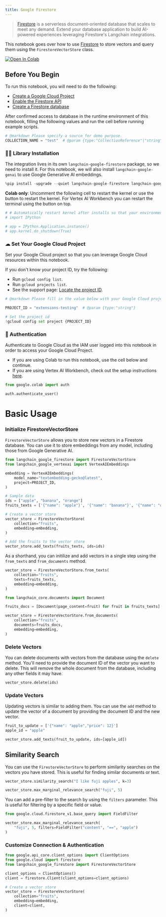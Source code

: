 ```yaml
---
title: Google Firestore
---
```


> [Firestore](https://cloud.google.com/firestore) is a serverless document-oriented database that scales to meet any demand. Extend your database application to build AI-powered experiences leveraging Firestore's Langchain integrations.

This notebook goes over how to use [Firestore](https://cloud.google.com/firestore) to store vectors and query them using the `FirestoreVectorStore` class.

[![Open In Colab](https://colab.research.google.com/assets/colab-badge.svg)](https://colab.research.google.com/github/googleapis/langchain-google-firestore-python/blob/main/docs/vectorstores.ipynb)

## Before You Begin

To run this notebook, you will need to do the following:

* [Create a Google Cloud Project](https://developers.google.com/workspace/guides/create-project)
* [Enable the Firestore API](https://console.cloud.google.com/flows/enableapi?apiid=firestore.googleapis.com)
* [Create a Firestore database](https://cloud.google.com/firestore/docs/manage-databases)

After confirmed access to database in the runtime environment of this notebook, filling the following values and run the cell before running example scripts.


```python
# @markdown Please specify a source for demo purpose.
COLLECTION_NAME = "test"  # @param {type:"CollectionReference"|"string"}
```

### 🦜🔗 Library Installation

The integration lives in its own `langchain-google-firestore` package, so we need to install it. For this notebook, we will also install `langchain-google-genai` to use Google Generative AI embeddings.


```python
%pip install -upgrade --quiet langchain-google-firestore langchain-google-vertexai
```

**Colab only**: Uncomment the following cell to restart the kernel or use the button to restart the kernel. For Vertex AI Workbench you can restart the terminal using the button on top.


```python
# # Automatically restart kernel after installs so that your environment can access the new packages
# import IPython

# app = IPython.Application.instance()
# app.kernel.do_shutdown(True)
```

### ☁ Set Your Google Cloud Project
Set your Google Cloud project so that you can leverage Google Cloud resources within this notebook.

If you don't know your project ID, try the following:

* Run `gcloud config list`.
* Run `gcloud projects list`.
* See the support page: [Locate the project ID](https://support.google.com/googleapi/answer/7014113).


```python
# @markdown Please fill in the value below with your Google Cloud project ID and then run the cell.

PROJECT_ID = "extensions-testing"  # @param {type:"string"}

# Set the project id
!gcloud config set project {PROJECT_ID}
```

### 🔐 Authentication

Authenticate to Google Cloud as the IAM user logged into this notebook in order to access your Google Cloud Project.

- If you are using Colab to run this notebook, use the cell below and continue.
- If you are using Vertex AI Workbench, check out the setup instructions [here](https://github.com/GoogleCloudPlatform/generative-ai/tree/main/setup-env).


```python
from google.colab import auth

auth.authenticate_user()
```

# Basic Usage

### Initialize FirestoreVectorStore

`FirestoreVectorStore` allows you to store new vectors in a Firestore database. You can use it to store embeddings from any model, including those from Google Generative AI.


```python
from langchain_google_firestore import FirestoreVectorStore
from langchain_google_vertexai import VertexAIEmbeddings

embedding = VertexAIEmbeddings(
    model_name="textembedding-gecko@latest",
    project=PROJECT_ID,
)

# Sample data
ids = ["apple", "banana", "orange"]
fruits_texts = ['{"name": "apple"}', '{"name": "banana"}', '{"name": "orange"}']

# Create a vector store
vector_store = FirestoreVectorStore(
    collection="fruits",
    embedding=embedding,
)

# Add the fruits to the vector store
vector_store.add_texts(fruits_texts, ids=ids)
```

As a shorthand, you can initilize and add vectors in a single step using the `from_texts` and `from_documents` method.


```python
vector_store = FirestoreVectorStore.from_texts(
    collection="fruits",
    texts=fruits_texts,
    embedding=embedding,
)
```


```python
from langchain_core.documents import Document

fruits_docs = [Document(page_content=fruit) for fruit in fruits_texts]

vector_store = FirestoreVectorStore.from_documents(
    collection="fruits",
    documents=fruits_docs,
    embedding=embedding,
)
```

### Delete Vectors

You can delete documents with vectors from the database using the `delete` method. You'll need to provide the document ID of the vector you want to delete. This will remove the whole document from the database, including any other fields it may have.


```python
vector_store.delete(ids)
```

### Update Vectors

Updating vectors is similar to adding them. You can use the `add` method to update the vector of a document by providing the document ID and the new vector.


```python
fruit_to_update = ['{"name": "apple","price": 12}']
apple_id = "apple"

vector_store.add_texts(fruit_to_update, ids=[apple_id])
```

## Similarity Search

You can use the `FirestoreVectorStore` to perform similarity searches on the vectors you have stored. This is useful for finding similar documents or text.


```python
vector_store.similarity_search("I like fuji apples", k=3)
```


```python
vector_store.max_marginal_relevance_search("fuji", 5)
```

You can add a pre-filter to the search by using the `filters` parameter. This is useful for filtering by a specific field or value.


```python
from google.cloud.firestore_v1.base_query import FieldFilter

vector_store.max_marginal_relevance_search(
    "fuji", 5, filters=FieldFilter("content", "==", "apple")
)
```

### Customize Connection & Authentication


```python
from google.api_core.client_options import ClientOptions
from google.cloud import firestore
from langchain_google_firestore import FirestoreVectorStore

client_options = ClientOptions()
client = firestore.Client(client_options=client_options)

# Create a vector store
vector_store = FirestoreVectorStore(
    collection="fruits",
    embedding=embedding,
    client=client,
)
```

